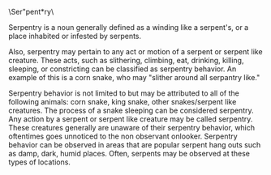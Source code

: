 {{hangon}}
\Ser"pent*ry\

Serpentry is a noun generally defined as a winding like a serpent's, or a place inhabited or infested by serpents.

Also, serpentry may pertain to any act or motion of a serpent or serpent like creature. These acts, such as slithering, climbing, eat, drinking, killing, sleeping, or constricting can be classified as serpentry behavior. An example of this is a corn snake, who may "slither around all serpantry like."

Serpentry behavior is not limited to but may be attributed to all of the following animals: corn snake, king snake, other snakes/serpent like creatures.  The process of a snake sleeping can be considered serpentry.  Any action by a serpent or serpent like creature may be called serpentry.  These creatures generally are unaware of their serpentry behavior, which oftentimes goes unnoticed to the non observant onlooker.  Serpentry behavior can be observed in areas that are popular serpent hang outs such as damp, dark, humid places.  Often, serpents may be observed at these types of locations.